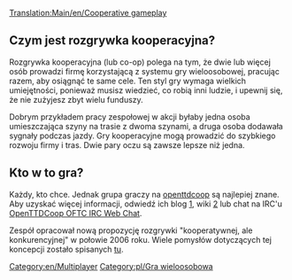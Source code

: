 [[Translation:Main/en/Cooperative gameplay]]

==Czym jest rozgrywka kooperacyjna?==
Rozgrywka kooperacyjna (lub co-op) polega na tym, że dwie lub więcej osób prowadzi firmę korzystającą z systemu gry wieloosobowej, pracując razem, aby osiągnąć te same cele. Ten styl gry wymaga wielkich umiejętności, ponieważ musisz wiedzieć, co robią inni ludzie, i upewnij się, że nie zużyjesz zbyt wielu funduszy.

Dobrym przykładem pracy zespołowej w akcji byłaby jedna osoba umieszczająca szyny na trasie z dwoma szynami, a druga osoba dodawała sygnały podczas jazdy. Gry kooperacyjne mogą prowadzić do szybkiego rozwoju firmy i tras. Dwie pary oczu są zawsze lepsze niż jedna.

==Kto w to gra?==
Każdy, kto chce. Jednak grupa graczy na [http://www.openttdcoop.org openttdcoop] są najlepiej znane. Aby uzyskać więcej informacji, odwiedź ich blog [http://blog.openttdcoop.org/], wiki [http://wiki.openttdcoop.org/Main_Page] lub chat na IRC'u [http://webchat.oftc.net/?randomnick=1&channels=openttdcoop%2Copenttdcoop.stable&prompt=1 OpenTTDCoop OFTC IRC Web Chat].

Zespół opracował nową propozycję rozgrywki "kooperatywnej, ale konkurencyjnej" w połowie 2006 roku. Wiele pomysłów dotyczących tej koncepcji zostało spisanych [http://openttdcoop.org/wiki/index.php/Category:Coopetition tu].

[[Category:en/Multiplayer]] [[Category:pl/Gra wieloosobowa]]
